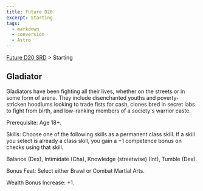 ```yaml
---
title: Future D20
excerpt: Starting
tags:
  - markdown
  - conversion
  - Astro
---
```






[Future D20 SRD]( / ) > Starting




## Gladiator


Gladiators have been fighting all their lives, whether on the streets or in some form of arena. They include disenchanted youths and poverty-stricken hoodlums looking to trade fists for cash, clones bred in secret labs to fight from birth, and low-ranking members of a society's warrior caste.


Prerequisite: Age 18+.


Skills: Choose one of the following skills as a permanent class skill. If a skill you select is already a class skill, you gain a +1 competence bonus on checks using that skill.


Balance (Dex), Intimidate (Cha), Knowledge (streetwise) (Int), Tumble (Dex).


Bonus Feat: Select either Brawl or Combat Martial Arts.


Wealth Bonus Increase: +1.



